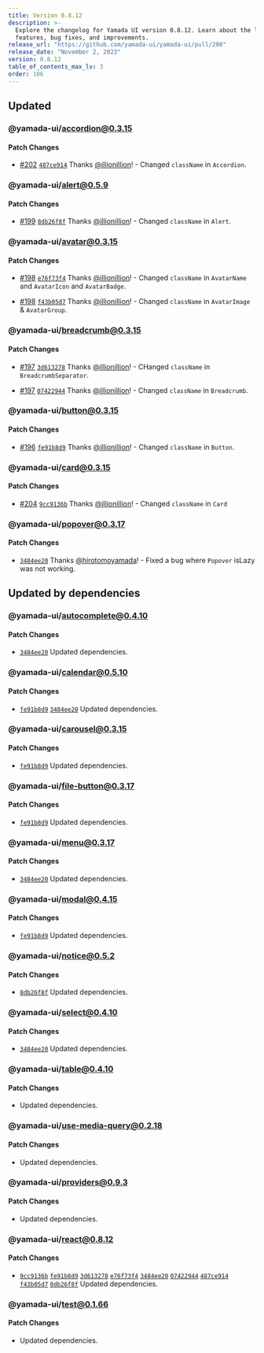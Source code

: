 ```yaml
---
title: Version 0.8.12
description: >-
  Explore the changelog for Yamada UI version 0.8.12. Learn about the latest
  features, bug fixes, and improvements.
release_url: "https://github.com/yamada-ui/yamada-ui/pull/200"
release_date: "November 2, 2023"
version: 0.8.12
table_of_contents_max_lv: 3
order: 106
---
```


## Updated

### @yamada-ui/accordion@0.3.15

#### Patch Changes

- [#202](https://github.com/hirotomoyamada/yamada-ui/pull/202) [`487ce914`](https://github.com/hirotomoyamada/yamada-ui/commit/487ce914a3c4137b3014f65aedc20f91f78f1555) Thanks [@illionillion](https://github.com/illionillion)! - Changed `className` in `Accordion`.

### @yamada-ui/alert@0.5.9

#### Patch Changes

- [#199](https://github.com/hirotomoyamada/yamada-ui/pull/199) [`8db26f8f`](https://github.com/hirotomoyamada/yamada-ui/commit/8db26f8f6782b84fc2334bcfef8939d176278f50) Thanks [@illionillion](https://github.com/illionillion)! - Changed `className` in `Alert`.

### @yamada-ui/avatar@0.3.15

#### Patch Changes

- [#198](https://github.com/hirotomoyamada/yamada-ui/pull/198) [`e76f73f4`](https://github.com/hirotomoyamada/yamada-ui/commit/e76f73f492eacff31ee2282b92f3c68e40a91273) Thanks [@illionillion](https://github.com/illionillion)! - Changed `className` in `AvatarName` and `AvatarIcon` and `AvatarBadge`.

- [#198](https://github.com/hirotomoyamada/yamada-ui/pull/198) [`f43b05d7`](https://github.com/hirotomoyamada/yamada-ui/commit/f43b05d79ba3cf1a3cc7cd2e093e862b4c4c19b6) Thanks [@illionillion](https://github.com/illionillion)! - Changed `className` in `AvatarImage` & `AvatarGroup`.

### @yamada-ui/breadcrumb@0.3.15

#### Patch Changes

- [#197](https://github.com/hirotomoyamada/yamada-ui/pull/197) [`3d613278`](https://github.com/hirotomoyamada/yamada-ui/commit/3d613278c70e1a60854f286a3986ce657e30ff7f) Thanks [@illionillion](https://github.com/illionillion)! - CHanged `className` in `BreadcrumbSeparator`.

- [#197](https://github.com/hirotomoyamada/yamada-ui/pull/197) [`07422944`](https://github.com/hirotomoyamada/yamada-ui/commit/07422944a20321a9df2cc76835780161b03744fe) Thanks [@illionillion](https://github.com/illionillion)! - Changed `className` in `Breadcrumb`.

### @yamada-ui/button@0.3.15

#### Patch Changes

- [#196](https://github.com/hirotomoyamada/yamada-ui/pull/196) [`fe91b8d9`](https://github.com/hirotomoyamada/yamada-ui/commit/fe91b8d97a9f4fc1b0a3c7e97e5053c94cb2089d) Thanks [@illionillion](https://github.com/illionillion)! - Changed `className` in `Button`.

### @yamada-ui/card@0.3.15

#### Patch Changes

- [#204](https://github.com/hirotomoyamada/yamada-ui/pull/204) [`9cc9136b`](https://github.com/hirotomoyamada/yamada-ui/commit/9cc9136ba69d8f3a0dd110f71f82e6cacc1b8c86) Thanks [@illionillion](https://github.com/illionillion)! - Changed `className` in `Card`

### @yamada-ui/popover@0.3.17

#### Patch Changes

- [`3484ee20`](https://github.com/hirotomoyamada/yamada-ui/commit/3484ee20ca18c3e7c291d686b0e308f54b95154e) Thanks [@hirotomoyamada](https://github.com/hirotomoyamada)! - Fixed a bug where `Popover` isLazy was not working.

## Updated by dependencies

### @yamada-ui/autocomplete@0.4.10

#### Patch Changes

- [`3484ee20`](https://github.com/hirotomoyamada/yamada-ui/commit/3484ee20ca18c3e7c291d686b0e308f54b95154e) Updated dependencies.

### @yamada-ui/calendar@0.5.10

#### Patch Changes

- [`fe91b8d9`](https://github.com/hirotomoyamada/yamada-ui/commit/fe91b8d97a9f4fc1b0a3c7e97e5053c94cb2089d) [`3484ee20`](https://github.com/hirotomoyamada/yamada-ui/commit/3484ee20ca18c3e7c291d686b0e308f54b95154e) Updated dependencies.

### @yamada-ui/carousel@0.3.15

#### Patch Changes

- [`fe91b8d9`](https://github.com/hirotomoyamada/yamada-ui/commit/fe91b8d97a9f4fc1b0a3c7e97e5053c94cb2089d) Updated dependencies.

### @yamada-ui/file-button@0.3.17

#### Patch Changes

- [`fe91b8d9`](https://github.com/hirotomoyamada/yamada-ui/commit/fe91b8d97a9f4fc1b0a3c7e97e5053c94cb2089d) Updated dependencies.

### @yamada-ui/menu@0.3.17

#### Patch Changes

- [`3484ee20`](https://github.com/hirotomoyamada/yamada-ui/commit/3484ee20ca18c3e7c291d686b0e308f54b95154e) Updated dependencies.

### @yamada-ui/modal@0.4.15

#### Patch Changes

- [`fe91b8d9`](https://github.com/hirotomoyamada/yamada-ui/commit/fe91b8d97a9f4fc1b0a3c7e97e5053c94cb2089d) Updated dependencies.

### @yamada-ui/notice@0.5.2

#### Patch Changes

- [`8db26f8f`](https://github.com/hirotomoyamada/yamada-ui/commit/8db26f8f6782b84fc2334bcfef8939d176278f50) Updated dependencies.

### @yamada-ui/select@0.4.10

#### Patch Changes

- [`3484ee20`](https://github.com/hirotomoyamada/yamada-ui/commit/3484ee20ca18c3e7c291d686b0e308f54b95154e) Updated dependencies.

### @yamada-ui/table@0.4.10

#### Patch Changes

- Updated dependencies.

### @yamada-ui/use-media-query@0.2.18

#### Patch Changes

- Updated dependencies.

### @yamada-ui/providers@0.9.3

#### Patch Changes

- Updated dependencies.

### @yamada-ui/react@0.8.12

#### Patch Changes

- [`9cc9136b`](https://github.com/hirotomoyamada/yamada-ui/commit/9cc9136ba69d8f3a0dd110f71f82e6cacc1b8c86) [`fe91b8d9`](https://github.com/hirotomoyamada/yamada-ui/commit/fe91b8d97a9f4fc1b0a3c7e97e5053c94cb2089d) [`3d613278`](https://github.com/hirotomoyamada/yamada-ui/commit/3d613278c70e1a60854f286a3986ce657e30ff7f) [`e76f73f4`](https://github.com/hirotomoyamada/yamada-ui/commit/e76f73f492eacff31ee2282b92f3c68e40a91273) [`3484ee20`](https://github.com/hirotomoyamada/yamada-ui/commit/3484ee20ca18c3e7c291d686b0e308f54b95154e) [`07422944`](https://github.com/hirotomoyamada/yamada-ui/commit/07422944a20321a9df2cc76835780161b03744fe) [`487ce914`](https://github.com/hirotomoyamada/yamada-ui/commit/487ce914a3c4137b3014f65aedc20f91f78f1555) [`f43b05d7`](https://github.com/hirotomoyamada/yamada-ui/commit/f43b05d79ba3cf1a3cc7cd2e093e862b4c4c19b6) [`8db26f8f`](https://github.com/hirotomoyamada/yamada-ui/commit/8db26f8f6782b84fc2334bcfef8939d176278f50) Updated dependencies.

### @yamada-ui/test@0.1.66

#### Patch Changes

- Updated dependencies.
